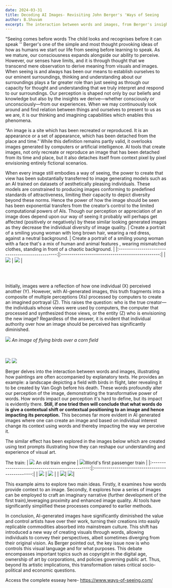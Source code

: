 ```yaml
---
date: 2024-03-31
title: Decoding AI Images- Revisiting John Berger's 'Ways of Seeing
author: B.Shuvam
excerpt: The interaction between words and images, from Berger's insights to AI's influence, transforms how we perceive and control visual art in the digital age.
---
```


“Seeing comes before words The child looks and recognises before it can speak '' Berger's one of the simple and most thought provoking ideas of how as humans we start our life from seeing before learning to speak. As we mature, our consciousness expands alongside our ability to perceive. 
However, our senses have limits, and it is through thought that we transcend mere observation to derive meaning from visuals and images. When seeing is and always has been our means to establish ourselves to our eminent surroundings, thinking and understanding about our surroundings plays a far greater role than just seeing as through our capacity for thought and understanding that we truly interpret and respond to our surroundings. 
Our perception is shaped not only by our beliefs and knowledge but also by the insights we derive—whether consciously or unconsciously—from our experiences. When we may continuously look around and find relation between things and ourselves to present to us as we are, it is our thinking and imagining capabilities which enables this phenomena. 

“An image is a site which has been recreated or reproduced. It is an appearance or a set of appearance, which has been detached from the place and time.” While this definition remains partly valid, it overlooks images generated by computers or artificial intelligence. 
AI tools that create images, not only recreate or reproduce an image that has been detached from its time and place, but it also detaches itself from context pixel by pixel  envisioning entirely fictional scenarios.

When every image still embodies a way of seeing, the power to create that view has been substantially transferred to image generating models such as an AI trained on datasets of aesthetically pleasing individuals. 
These models are constrained to producing images conforming to predefined standards of attractiveness, limiting their capacity to depict diversity beyond these norms. Hence the power of how the image should be seen has been exponential transfers from the creator’s control to the limited computational powers of AIs. 
Though our perception or appreciation of an image does depend upon our way of seeing it probably will perhaps get affected (positively or negatively) by these similar looking generated images as they decrease the individual diversity of image quality.
| Create a portrait of a smiling young woman with long brown hair, wearing a red dress, against a neutral background. |  Create a portrait of a smiling young woman with a face that's a mix of human and animal features ,  wearing mismatched clothes, standing in front of a chaotic background. | 
|:------------------------------------------------:|:------------------------------------------------:|
| ![](../../assets/journals/ai-ways-of-seeing/g1.png)      |  ![](../../assets/journals/ai-ways-of-seeing/b1.png)      |

<br/>
<br/>

Initially, images were a reflection of how one individual (X) perceived another (Y). However, with AI-generated images, this truth fragments into a composite of multiple perceptions (Xs) processed by computers to create an imagined portrayal (Z). This raises the question: who is the true creator—the individuals whose views were used by computers, 
the computer that processed and synthesized those views, or the entity (Z) who is envisioning the new image? Regardless of the answer, it is evident that individual authority over how an image should be perceived has significantly diminished.
<br/>

![](../../assets/journals/ai-ways-of-seeing/van.jpg)
*An image of flying birds over a corn field*
<br/>
<br/>
<br/>

![](../../assets/journals/ai-ways-of-seeing/van.jpg)
![](../../assets/journals/ai-ways-of-seeing/vandie.jpg)


Berger delves into the interaction between words and images, illustrating how paintings are often accompanied by explanatory texts. He provides an example: a landscape depicting a field with birds in flight, 
later revealing it to be created by Van Gogh before his death. These words profoundly alter our perception of the image, demonstrating the transformative power of words. How words impact our perception it's hard to define, but its impact is evidently there. **Still, if one tried then will conclude that what words do is give a contextual shift or contextual positioning to an image and hence impacting its perception.** This becomes far more evident in AI generated images where one can create an image and based on individual interest change its context using words and thereby impacting the way we perceive it. 

The similar effect has been explored in the images below which are created using text prompts illustrating how they can reshape our understanding and experience of visual art.

The train:
| ![](../../assets/journals/ai-ways-of-seeing/train1.png) An old train engine | ![](../../assets/journals/ai-ways-of-seeing/train1.png)World's first passenger train | 
|:------------------------------------------------:|:------------------------------------------------:|
| ![](../../assets/journals/ai-ways-of-seeing/train2.png)  | ![](../../assets/journals/ai-ways-of-seeing/train3.png) |
| ![](../../assets/journals/ai-ways-of-seeing/train4.png)| ![](../../assets/journals/ai-ways-of-seeing/train5.png)|

This example aims to explore two main ideas. Firstly, it examines how words provide context to an image. Secondly, it explores how a series of images can be employed to craft an imaginary narrative (further development of the first train),leveraging proximity and enhanced image quality. AI tools have significantly simplified these processes compared to earlier methods.


In conclusion, AI-generated images have significantly diminished the value and control artists have over their work, turning their creations into easily replicable commodities absorbed into mainstream culture. This shift has introduced a new way of creating visuals through words, 
allowing individuals to convey their perspectives, albeit sometimes diverging from their original vision. As Berger pointed out, the key issue now is who controls this visual language and for what purposes. This debate encompasses important topics such as copyright in the digital age, 
ownership of art by corporations, and policies governing public art. Thus, beyond its artistic implications, this transformation raises critical socio-political and economic questions.




Access the complete esseay here- https://www.ways-of-seeing.com/